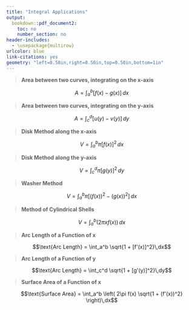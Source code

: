 ---
title: "Integral Applications"
output:
  bookdown::pdf_document2:
    toc: no
    number_section: no
header-includes:
  - \usepackage{multirow}
urlcolor: blue
link-citations: yes
geometry: "left=0.50in,right=0.50in,top=0.50in,bottom=1in"
---

> **Area between two curves, integrating on the x-axis**

$$A = \int_a^b [f(x) - g(x)]\,dx$$

> **Area between two curves, integrating on the y-axis**

$$A = \int_c^d [u(y) - v(y)]\,dy$$

> **Disk Method along the x-axis**

$$V = \int_a^b \pi [f(x)]^2\,dx$$

> **Disk Method along the y-axis**

$$V = \int_c^d \pi[g(y)]^2\,dy$$

> **Washer Method**

$$V = \int_a^b \pi[(f(x))^2 - (g(x))^2]\,dx$$

> **Method of Cylindrical Shells**

$$V = \int_a^b (2\pi xf(x))\,dx$$

> **Arc Length of a Function of x**

$$\text{Arc Length} = \int_a^b \sqrt{1 + [f'(x)]^2}\,dx$$

> **Arc Length of a Function of y**

$$\text{Arc Length} = \int_c^d \sqrt{1 + [g'(y)]^2}\,dy$$

> **Surface Area of a Function of x**

$$\text{Surface Area} = \int_a^b \left( 2\pi f(x) \sqrt{1 + (f'(x))^2} \right)\,dx$$
